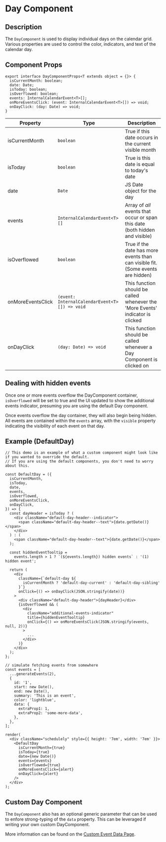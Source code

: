 
# Day Component

## Description

The `DayComponent` is used to display individual days on the calendar grid. Various properties are used to control the color, indicators, and text of the calendar day.

## Component Props

```tsx
export interface DayComponentProps<T extends object = {}> {
  isCurrentMonth: boolean;
  date: Date;
  isToday: boolean;
  isOverflowed: boolean;
  events: InternalCalendarEvent<T>[];
  onMoreEventsClick: (event: InternalCalendarEvent<T>[]) => void;
  onDayClick: (day: Date) => void;
}
```

| Property          | Type                                          | Description                                                                     |
| ----------------- | --------------------------------------------- | ------------------------------------------------------------------------------- |
| isCurrentMonth    | `boolean`                                     | True if this date occurs in the current visible month                           |
| isToday           | `boolean`                                     | True is this date is equal to today's date                                      |
| date              | `Date`                                        | JS Date object for the day                                                      |
| events            | `InternalCalendarEvent<T>[]`                  | Array of _all_ events that occur or span this date (both hidden and visible)    |
| isOverflowed      | `boolean`                                     | True if the date has more events than can visible fit. (Some events are hidden) |
| onMoreEventsClick | `(event: InternalCalendarEvent<T>[]) => void` | This function should be called whenever the 'More Events' indicator is clicked  |
| onDayClick        | `(day: Date) => void`                         | This function should be called whenever a Day Component is clicked on           |

## Dealing with hidden events

Once one or more events overflow the DayComponent container, `isOverflowed` will be set to true and the UI updated to show the additional events indicator, presuming you are using the default Day component.

Once events overflow the day container, they will also begin being hidden. All events are contained within the `events` array, with the `visible` property indicating the visibility of each event on that day.

## Example (DefaultDay)

```tsx live noInline
// This demo is an example of what a custom component might look like if you wanted to override the default.
// If you are using the default components, you don't need to worry about this.

const DefaultDay = ({
  isCurrentMonth,
  isToday,
  date,
  events,
  isOverflowed,
  onMoreEventsClick,
  onDayClick,
}) => {
  const dayHeader = isToday ? (
    <div className="default-day-header--indicator">
      <span className="default-day-header--text">{date.getDate()}</span>
    </div>
  ) : (
    <span className="default-day-header--text">{date.getDate()}</span>
  );

  const hiddenEventTooltip =
    events.length > 1 ? `(${events.length}) hidden events` : '(1) hidden event';

  return (
    <div
      className={`default-day ${
        isCurrentMonth ? 'default-day-current' : 'default-day-sibling'
      }`}
      onClick={() => onDayClick(JSON.stringify(date))}
    >
      <div className="default-day-header">{dayHeader}</div>
      {isOverflowed && (
        <div
          className="additional-events-indicator"
          title={hiddenEventTooltip}
          onClick={() => onMoreEventsClick(JSON.stringify(events, null, 2))}
        >
          ...
        </div>
      )}
    </div>
  );
};

// simulate fetching events from somewhere
const events = [
  ...generateEvents(2),
  {
    id: '1',
    start: new Date(),
    end: new Date(),
    summary: 'This is an event',
    color: 'lightblue',
    data: {
      extraProp1: 1,
      extraProp2: 'some-more-data',
    },
  },
];

render(
  <div className="schedulely" style={{ height: '7em', width: '7em' }}>
    <DefaultDay
      isCurrentMonth={true}
      isToday={true}
      date={new Date()}
      events={events}
      isOverflowed={true}
      onMoreEventsClick={alert}
      onDayClick={alert}
    />
  </div>
);
```

## Custom Day Component

The `DayComponent` also has an optional generic parameter that can be used to enfore strong-typing of the `data` property. This can be leveraged if writing
your own custom DayComponent.

More information can be found on the [Custom Event Data Page](/docs/Usage/CustomEventData).
